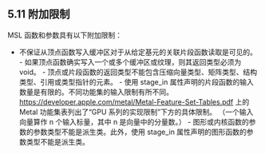 ## 5.11 附加限制

MSL 函数和参数具有以下附加限制：

- 不保证从顶点函数写入缓冲区对于从给定基元的关联片段函数读取是可见的。 - 如果顶点函数确实写入一个或多个缓冲区或纹理，则其返回类型必须为 void。 - 顶点或片段函数的返回类型不能包含压缩向量类型、矩阵类型、结构类型、引用或类型指针的元素。 - 使用 stage_in 属性声明的片段函数的输入数量是有限的。不同功能集的输入限制有所不同。 https://developer.apple.com/metal/Metal-Feature-Set-Tables.pdf 上的 Metal 功能集表列出了“GPU 系列的实现限制”下方的具体限制。 （一个输入向量算作 n 个输入标量，其中 n 是向量中的分量数。） - 图形或内核函数的参数的参数类型不能是派生类。此外，使用 stage_in 属性声明的图形函数的参数类型不能是派生类。
